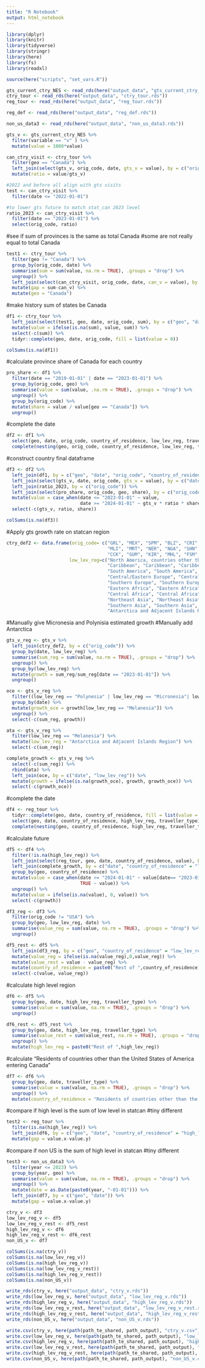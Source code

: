 ```yaml
---
title: "R Notebook"
output: html_notebook
---
```


```r
library(dplyr)
library(knitr)
library(tidyverse)
library(stringr)
library(here)
library(fs)
library(readxl)

source(here("scripts", "set_vars.R"))
```

```r
gts_current_ctry_NES <- read_rds(here("output_data", "gts_current_ctry_NES.rds")) #current gts for Canada
ctry_tour <- read_rds(here("output_data", "ctry_tour.rds"))
reg_tour <- read_rds(here("output_data", "reg_tour.rds"))

reg_def <- read_rds(here("output_data", "reg_def.rds"))

non_us_data3 <- read_rds(here("output_data", "non_us_data3.rds"))
```

```r
gts_v <- gts_current_ctry_NES %>%
  filter(variable == "v" ) %>%
  mutate(value = 1000*value)

```


```r
can_ctry_visit <- ctry_tour %>%
  filter(geo == "Canada") %>%
  left_join(select(gts_v, orig_code, date, gts_v = value), by = c("orig_code", "date")) %>%
  mutate(ratio = value/gts_v)

#2022 and before all align with gts visits
test <- can_ctry_visit %>%
  filter(date <= "2022-01-01")

#to lower gts future to match stat_can 2023 level
ratio_2023 <- can_ctry_visit %>%
  filter(date == "2023-01-01") %>%
  select(orig_code, ratio)
```

#see if sum of provinces is the same as total Canada
#some are not really equal to total Canada
```r
test1 <- ctry_tour %>%
  filter(geo != "Canada") %>%
  group_by(orig_code, date) %>%
  summarise(sum = sum(value, na.rm = TRUE), .groups = "drop") %>%
  ungroup() %>%
  left_join(select(can_ctry_visit, orig_code, date, can_v = value), by = c("orig_code", "date")) %>%
  mutate(gap = sum-can_v) %>%
  mutate(geo = "Canada")
```

#make history sum of states be Canada
```r
df1 <- ctry_tour %>%
  left_join(select(test1, geo, date, orig_code, sum), by = c("geo", "date", "orig_code")) %>%
  mutate(value = ifelse(is.na(sum), value, sum)) %>%
  select(-c(sum)) %>%
  tidyr::complete(geo, date, orig_code, fill = list(value = 0))

colSums(is.na(df1))
```
#calculate province share of Canada for each country
```r
pro_share <- df1 %>%
  filter(date == "2019-01-01" | date == "2023-01-01") %>%
  group_by(orig_code, geo) %>%
  summarise(value = sum(value, .na.rm = TRUE), .groups = "drop") %>%
  ungroup() %>%
  group_by(orig_code) %>%
  mutate(share = value / value[geo == "Canada"]) %>%
  ungroup()
```

#complete the date
```r
df2 <- df1 %>%
  select(geo, date, orig_code, country_of_residence, low_lev_reg, traveller_type) %>%
  complete(nesting(geo, orig_code, country_of_residence, low_lev_reg, traveller_type), date = seq.Date(from=as.Date("2008-01-01"), to=as.Date("2034-01-01"), by="year"))
```

#construct country final dataframe
```r
df3 <- df2 %>%
  left_join(df1, by = c("geo", "date", "orig_code", "country_of_residence", "low_lev_reg", "traveller_type")) %>%  #history
  left_join(select(gts_v, date, orig_code, gts_v = value), by = c("date", "orig_code")) %>%
  left_join(ratio_2023, by = c("orig_code")) %>%
  left_join(select(pro_share, orig_code, geo, share), by = c("orig_code", "geo")) %>%
  mutate(value = case_when(date <= "2023-01-01" ~ value,
                           date >= "2024-01-01" ~ gts_v * ratio * share)) %>%
  select(-c(gts_v, ratio, share))

colSums(is.na(df3))
```

#Apply gts growth rate on statcan region
```r
ctry_def2 <- data.frame(orig_code= c("GRL", "MEX", "SPM", "BLZ", "CRI", "SLV", "GTM", "HND", "NIC", "PAN", "AIA", "ATG", "ABW", "BHS", "BRB", "BMU", "BES", "CYM", "CUB", "CUW", "DMA", "DOM", "GRD", "GLP", "HTI", "JAM", "MTQ", "MSR", "ANT", "PRI", "BLM", "KNA", "LCA", "MAF", "VCT", "SXM", "TTO", "TCA", "VGB", "VIR", "ARG", "BOL", "BRA", "CHL", "COL", "ECU", "FLK", "GUF", "GUY", "PRY", "PER", "SGS", "SUR", "URY", "VEN", "AUT", "BEL", "FRA", "DEU", "LIE", "LUX", "MCO", "NLD", "CHE", "ARM", "AZE", "BLR", "BGR", "CZE", "EST", "GEO", "HUN", "KAZ", "KGZ", "LVA", "LTU", "MDA", "POL", "ROU", "RUS", "SVK", "TJK", "TKM", "UKR", "UZB", "ALA", "DNK", "FRO", "FIN", "GGY", "ISL", "IRL", "IMN", "JEY", "NOR", "", "SJM", "SWE", "GBR", "ALB", "AND", "BIH", "HRV", "GIB", "GRC", "VAT", "ITA", "", "MLT", "MNE", "MKD", "PRT", "SMR", "SRB", "SVN", "ESP", "CYP", "ISR", "TUR", "BEN", "BFA", "CPV", "CIV", "GMB", "GHA", "GIN", "GNB", "LBR", 
                                     "MLI", "MRT", "NER", "NGA", "SHN", "SEN", "SLE", "TGO", "IOT", "BDI", "COM", "DJI", "ERI", "ETH", "KEN", "MDG", "MWI", "MUS", "MYT", "MOZ", "REU", "RWA", "SYC", "SOM", "TZA", "UGA", "ZMB", "ZWE", "DZA", "MAR", "SSD", "SDN", "TUN", "ESH", "AGO", "CMR", "CAF", "TCD", "COD", "COG", "GNQ", "GAB", "STP", "BWA", "SWZ", "LSO", "NAM", "ZAF", "BHR", "EGY", "IRQ", "JOR", "KWT", "LBN", "LBY", "OMN", "QAT", "SAU", "SYR", "ARE", "", "YEM", "CHN", "HKG", "JPN", "PRK", "KOR", "MAC", "MNG", "TWN", "BRN", "KHM", "IDN", "LAO", "MYS", "MMR", "PHL", "SGP", "THA", "TLS", "VNM", "AFG", "BGD", "BTN", "IND", "IRN", "MDV", "NPL", "PAK", "LKA", "AUS", "NZL", "FJI", "NCL", "NFK", "PNG", "SLB", "VUT", "CXR", 
                                     "CCK", "GUM", "KIR", "MHL", "FSM", "NRU", "MNP", "PLW", "UMI", "ASM", "COK", "PYF", "NIU", "PCN", "WSM", "TKL", "TON", "TUV", "WLF", "ATA", "BVT", "ATF", "HMD"),
                       low_lev_reg=c("North America, countries other than the United States of America", "North America, countries other than the United States of America", "North America, countries other than the United States of America", "Central America", "Central America", "Central America", "Central America", "Central America", "Central America", "Central America", "Caribbean", "Caribbean", "Caribbean", "Caribbean", "Caribbean", "Caribbean", "Caribbean", "Caribbean", "Caribbean", 
                                     "Caribbean", "Caribbean", "Caribbean", "Caribbean", "Caribbean", "Caribbean", "Caribbean", "Caribbean", "Caribbean", "Caribbean", "Caribbean", "Caribbean", "Caribbean", "Caribbean", "Caribbean", "Caribbean", "Caribbean", "Caribbean", "Caribbean", "Caribbean", "Caribbean", "South America", "South America", "South America", "South America", "South America", "South America", "South America", "South America", "South America", "South America", "South America", 
                                     "South America", "South America", "South America", "South America", "Western Europe", "Western Europe", "Western Europe", "Western Europe", "Western Europe", "Western Europe", "Western Europe", "Western Europe", "Western Europe", "Central/Eastern Europe", "Central/Eastern Europe", "Central/Eastern Europe", "Central/Eastern Europe", "Central/Eastern Europe", "Central/Eastern Europe", "Central/Eastern Europe", "Central/Eastern Europe", "Central/Eastern Europe", "Central/Eastern Europe", "Central/Eastern Europe", "Central/Eastern Europe", "Central/Eastern Europe", "Central/Eastern Europe", "Central/Eastern Europe", "Central/Eastern Europe", "Central/Eastern Europe", 
                                     "Central/Eastern Europe", "Central/Eastern Europe", "Central/Eastern Europe", "Central/Eastern Europe", "Northern Europe", "Northern Europe", "Northern Europe", "Northern Europe", "Northern Europe", "Northern Europe", "Northern Europe", "Northern Europe", "Northern Europe", "Northern Europe", "Northern Europe", "Northern Europe", "Northern Europe", "Northern Europe", "Southern Europe", "Southern Europe", "Southern Europe", "Southern Europe", 
                                     "Southern Europe", "Southern Europe", "Southern Europe", "Southern Europe", "Southern Europe", "Southern Europe", "Southern Europe", "Southern Europe", "Southern Europe", "Southern Europe", "Southern Europe", "Southern Europe", "Southern Europe", "East Mediterranean Europe", "East Mediterranean Europe", "East Mediterranean Europe", "Western Africa", "Western Africa", "Western Africa", "Western Africa", "Western Africa", "Western Africa", "Western Africa", "Western Africa", "Western Africa", "Western Africa", "Western Africa", "Western Africa", "Western Africa", "Western Africa", "Western Africa", "Western Africa", "Western Africa", "Eastern Africa", "Eastern Africa", 
                                     "Eastern Africa", "Eastern Africa", "Eastern Africa", "Eastern Africa", "Eastern Africa", "Eastern Africa", "Eastern Africa", "Eastern Africa", "Eastern Africa", "Eastern Africa", "Eastern Africa", "Eastern Africa", "Eastern Africa", "Eastern Africa", "Eastern Africa", "Eastern Africa", "Eastern Africa", "Eastern Africa", "Northern Africa", "Northern Africa", "Northern Africa", "Northern Africa", "Northern Africa", "Northern Africa", "Central Africa", 
                                     "Central Africa", "Central Africa", "Central Africa", "Central Africa", "Central Africa", "Central Africa", "Central Africa", "Central Africa", "Southern Africa", "Southern Africa", "Southern Africa", "Southern Africa", "Southern Africa", "Middle East", "Middle East", "Middle East", "Middle East", "Middle East", "Middle East", "Middle East", "Middle East", "Middle East", "Middle East", "Middle East", "Middle East", "Middle East", "Middle East", 
                                     "Northeast Asia", "Northeast Asia", "Northeast Asia", "Northeast Asia", "Northeast Asia", "Northeast Asia", "Northeast Asia", "Northeast Asia", "Southeast Asia", "Southeast Asia", "Southeast Asia", "Southeast Asia", "Southeast Asia", "Southeast Asia", "Southeast Asia", "Southeast Asia", "Southeast Asia", "Southeast Asia", "Southeast Asia", "Southern Asia", "Southern Asia", "Southern Asia", "Southern Asia", "Southern Asia", "Southern Asia", "Southern Asia", 
                                     "Southern Asia", "Southern Asia", "Australasia", "Australasia", "Melanesia", "Melanesia", "Melanesia", "Melanesia", "Melanesia", "Melanesia", "Micronesia", "Micronesia", "Micronesia", "Micronesia", "Micronesia", "Micronesia", "Micronesia", "Micronesia", "Micronesia", "Micronesia", "Polynesia", "Polynesia", "Polynesia", "Polynesia", "Polynesia", "Polynesia", "Polynesia", "Polynesia", "Polynesia", "Polynesia", "Antarctica and Adjacent Islands Region", 
                                     "Antarctica and Adjacent Islands Region", "Antarctica and Adjacent Islands Region", "Antarctica and Adjacent Islands Region"))
```

#Manually give Micronesia and Polynisia estimated growth
#Manually add Antarctica
```r
gts_v_reg <- gts_v %>%
  left_join(ctry_def2, by = c("orig_code")) %>%
  group_by(date, low_lev_reg) %>%
  summarise(sum_reg = sum(value, na.rm = TRUE), .groups = "drop") %>%
  ungroup() %>%
  group_by(low_lev_reg) %>%
  mutate(growth = sum_reg/sum_reg[date == "2023-01-01"]) %>%
  ungroup()

oce <- gts_v_reg %>%
  filter((low_lev_reg == "Polynesia" | low_lev_reg == "Micronesia"| low_lev_reg == "Melanesia") & date >= "2024-01-01") %>%
  group_by(date) %>%
  mutate(growth_oce = growth[low_lev_reg == "Melanesia"]) %>%
  ungroup() %>%
  select(-c(sum_reg, growth))

ata <- gts_v_reg %>%
  filter(low_lev_reg == "Melanesia") %>%
  mutate(low_lev_reg = "Antarctica and Adjacent Islands Region") %>%
  select(-c(sum_reg))

complete_growth <- gts_v_reg %>%
  select(-c(sum_reg)) %>%
  rbind(ata) %>%
  left_join(oce, by = c("date", "low_lev_reg")) %>%
  mutate(growth = ifelse(is.na(growth_oce), growth, growth_oce)) %>%
  select(-c(growth_oce))
```

#complete the date
```r
df4 <- reg_tour %>%
  tidyr::complete(geo, date, country_of_residence, fill = list(value = 0)) %>%
  select(geo, date, country_of_residence, high_lev_reg, traveller_type) %>%
  complete(nesting(geo, country_of_residence, high_lev_reg, traveller_type), date = seq.Date(from=as.Date("2008-01-01"), to=as.Date("2034-01-01"), by="year"))
```

#calculate future
```r
df5 <- df4 %>%
  filter(!is.na(high_lev_reg)) %>%
  left_join(select(reg_tour, geo, date, country_of_residence, value), by = c("geo", "date", "country_of_residence")) %>%
  left_join(complete_growth, by = c("date", "country_of_residence" = "low_lev_reg")) %>%
  group_by(geo, country_of_residence) %>%
  mutate(value = case_when(date >= "2024-01-01" ~ value[date== "2023-01-01"] * growth,
                           TRUE ~ value)) %>%
  ungroup() %>%
  mutate(value = ifelse(is.na(value), 0, value)) %>%
  select(-c(growth))
```

```r
df3_reg <- df3 %>%
  filter(orig_code != "USA") %>%
  group_by(geo, low_lev_reg, date) %>%
  summarise(value_reg = sum(value, na.rm = TRUE), .groups = "drop") %>%
  ungroup()
```

```r
df5_rest <- df5 %>%
  left_join(df3_reg, by = c("geo", "country_of_residence" = "low_lev_reg", "date")) %>%
  mutate(value_reg = ifelse(is.na(value_reg),0,value_reg)) %>%
  mutate(value_rest = value - value_reg) %>%
  mutate(country_of_residence = paste0("Rest of ",country_of_residence)) %>%
  select(-c(value, value_reg))
```

#calculate high level region
```r
df6 <- df5 %>%
  group_by(geo, date, high_lev_reg, traveller_type) %>%
  summarise(value = sum(value, na.rm = TRUE), .groups = "drop") %>%
  ungroup()
```

```r
df6_rest <- df5_rest %>%
  group_by(geo, date, high_lev_reg, traveller_type) %>%
  summarise(value_rest = sum(value_rest, na.rm = TRUE), .groups = "drop") %>%
  ungroup() %>%
  mutate(high_lev_reg = paste0("Rest of ",high_lev_reg))
```

#calculate "Residents of countries other than the United States of America entering Canada"
```r
df7 <- df6 %>%
  group_by(geo, date, traveller_type) %>%
  summarise(value = sum(value, na.rm = TRUE), .groups = "drop") %>%
  ungroup() %>%
  mutate(country_of_residence = "Residents of countries other than the United States of America entering Canada", .after = date)
```


#compare if high level is the sum of low level in statcan
#tiny different
```r
test2 <- reg_tour %>%
  filter(is.na(high_lev_reg)) %>%
  left_join(df6, by = c("geo", "date", "country_of_residence" = "high_lev_reg")) %>%
  mutate(gap = value.x-value.y)
```

#compare if non US is the sum of high level in statcan
#tiny different
```r
test3 <- non_us_data3 %>%
  filter(year <= 2023) %>%
  group_by(year, geo) %>%
  summarise(value = sum(value, na.rm = TRUE), .groups = "drop") %>%
  ungroup() %>%
  mutate(date = as.Date(paste0(year, "-01-01"))) %>%
  left_join(df7, by = c("geo", "date")) %>%
  mutate(gap = value.x-value.y)
```


```r
ctry_v <- df3
low_lev_reg_v <- df5
low_lev_reg_v_rest <- df5_rest
high_lev_reg_v <- df6
high_lev_reg_v_rest <- df6_rest
non_US_v <- df7

colSums(is.na(ctry_v))
colSums(is.na(low_lev_reg_v))
colSums(is.na(high_lev_reg_v))
colSums(is.na(low_lev_reg_v_rest))
colSums(is.na(high_lev_reg_v_rest))
colSums(is.na(non_US_v))

write_rds(ctry_v, here("output_data", "ctry_v.rds"))
write_rds(low_lev_reg_v, here("output_data", "low_lev_reg_v.rds"))
write_rds(high_lev_reg_v, here("output_data", "high_lev_reg_v.rds"))
write_rds(low_lev_reg_v_rest, here("output_data", "low_lev_reg_v_rest.rds"))
write_rds(high_lev_reg_v_rest, here("output_data", "high_lev_reg_v_rest.rds"))
write_rds(non_US_v, here("output_data", "non_US_v.rds"))

write.csv(ctry_v, here(path(path_te_shared, path_output), "ctry_v.csv"))
write.csv(low_lev_reg_v, here(path(path_te_shared, path_output), "low_lev_reg_v.csv"))
write.csv(high_lev_reg_v, here(path(path_te_shared, path_output), "high_lev_reg_v.csv"))
write.csv(low_lev_reg_v_rest, here(path(path_te_shared, path_output), "low_lev_reg_v_rest.csv"))
write.csv(high_lev_reg_v_rest, here(path(path_te_shared, path_output), "high_lev_reg_v_rest.csv"))
write.csv(non_US_v, here(path(path_te_shared, path_output), "non_US_v.csv"))
```

